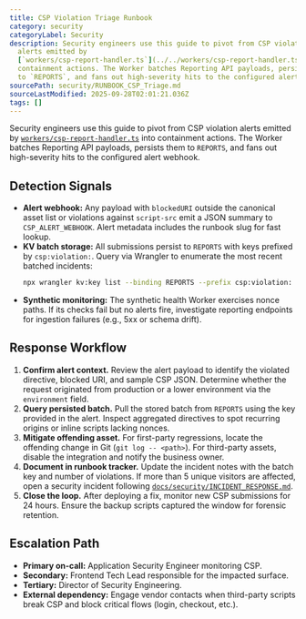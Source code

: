```yaml
---
title: CSP Violation Triage Runbook
category: security
categoryLabel: Security
description: Security engineers use this guide to pivot from CSP violation
  alerts emitted by
  [`workers/csp-report-handler.ts`](../../workers/csp-report-handler.ts) into
  containment actions. The Worker batches Reporting API payloads, persists them
  to `REPORTS`, and fans out high-severity hits to the configured alert webhook.
sourcePath: security/RUNBOOK_CSP_Triage.md
sourceLastModified: 2025-09-28T02:01:21.036Z
tags: []
---
```


Security engineers use this guide to pivot from CSP violation alerts emitted by
[`workers/csp-report-handler.ts`](https://github.com/apotheonai/apotheon.ai/blob/main/workers/csp-report-handler.ts) into
containment actions. The Worker batches Reporting API payloads, persists them to
`REPORTS`, and fans out high-severity hits to the configured alert webhook.

## Detection Signals

- **Alert webhook:** Any payload with `blockedURI` outside the canonical asset
  list or violations against `script-src` emit a JSON summary to
  `CSP_ALERT_WEBHOOK`. Alert metadata includes the runbook slug for fast lookup.
- **KV batch storage:** All submissions persist to `REPORTS` with keys prefixed
  by `csp:violation:`. Query via Wrangler to enumerate the most recent batched
  incidents:
  ```bash
  npx wrangler kv:key list --binding REPORTS --prefix csp:violation:
  ```
- **Synthetic monitoring:** The synthetic health Worker exercises nonce paths.
  If its checks fail but no alerts fire, investigate reporting endpoints for
  ingestion failures (e.g., 5xx or schema drift).

## Response Workflow

1. **Confirm alert context.** Review the alert payload to identify the violated
   directive, blocked URI, and sample CSP JSON. Determine whether the request
   originated from production or a lower environment via the `environment` field.
2. **Query persisted batch.** Pull the stored batch from `REPORTS` using the key
   provided in the alert. Inspect aggregated directives to spot recurring origins
   or inline scripts lacking nonces.
3. **Mitigate offending asset.** For first-party regressions, locate the
   offending change in Git (`git log -- <path>`). For third-party assets, disable
   the integration and notify the business owner.
4. **Document in runbook tracker.** Update the incident notes with the batch key
   and number of violations. If more than 5 unique visitors are affected, open a
   security incident following [`docs/security/INCIDENT_RESPONSE.md`](/docs/security/incident-response/).
5. **Close the loop.** After deploying a fix, monitor new CSP submissions for 24
   hours. Ensure the backup scripts captured the window for forensic retention.

## Escalation Path

- **Primary on-call:** Application Security Engineer monitoring CSP.
- **Secondary:** Frontend Tech Lead responsible for the impacted surface.
- **Tertiary:** Director of Security Engineering.
- **External dependency:** Engage vendor contacts when third-party scripts break
  CSP and block critical flows (login, checkout, etc.).
